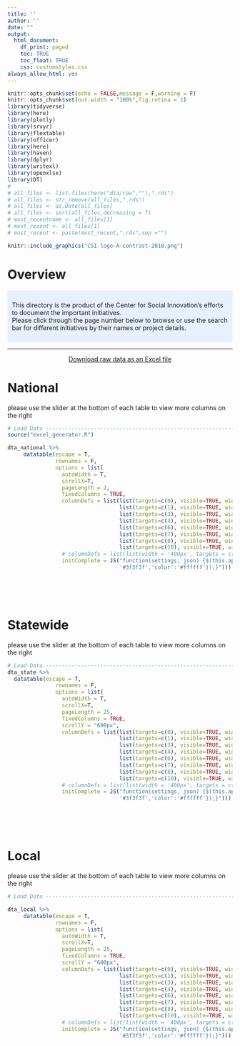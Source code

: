 ```yaml
---
title: ''
author: ''
date: ""
output:
  html_document:
    df_print: paged
    toc: TRUE
    toc_float: TRUE
    css: customstyles.css
always_allow_html: yes
---
```


```r
knitr::opts_chunk$set(echo = FALSE,message = F,warning = F)
knitr::opts_chunk$set(out.width = "100%",fig.retina = 1)
library(tidyverse)
library(here)
library(plotly)
library(srvyr)
library(flextable)
library(officer)
library(here)
library(haven)
library(dplyr)
library(writexl)
library(openxlsx)
library(DT)
# 
# all_files <- list.files(here("dta/raw",""),".rds")
# all_files <- str_remove(all_files,".rds")
# all_files <- as.Date(all_files)
# all_files <- sort(all_files,decreasing = T)
# most_recentname <- all_files[1]
# most_recent <- all_files[1]
# most_recent <- paste(most_recent,".rds",sep ="")

```

```r
knitr::include_graphics("CSI-logo-A-contrast-2018.png")
```
</center>

# Overview

<style>
div.blue {background-color: #e6f0ff; border-radius: 5px; padding: 10px;}
</style>
<div class = "blue">

This directory is the product of the Center for Social Innovation's efforts to document the important initiatives.
<br>Please click through the page number below to browse or use the search bar for different initiatives by their names or project details.

</div>
***

<center>
[Download raw data as an Excel file](https://github.com/UCRCSI/initiative_maps/blob/main/final_initiatives.xlsx?raw=true)
</center>

# National
please use the slider at the bottom of each table to view more columns on the right

```r
# Load Data ---------------------------------------------------------------
source("excel_generator.R")

dta_national %>%
     datatable(escape = T, 
               rownames = F,
               options = list(
                 autoWidth = T,
                 scrollX=T,
                 pageLength = 2,
                 fixedColumns = TRUE,
                 columnDefs = list(list(targets=c(0), visible=TRUE, width='400'),
                                   list(targets=c(1), visible=TRUE, width='200'),
                                   list(targets=c(3), visible=TRUE, width='1000'),
                                   list(targets=c(4), visible=TRUE, width='400'),
                                   list(targets=c(6), visible=TRUE, width='400'),
                                   list(targets=c(7), visible=TRUE, width='1000'),
                                   list(targets=c(8), visible=TRUE, width='1000'),
                                   list(targets=c(10), visible=TRUE, width='400')),
                 # columnDefs = list(list(width = '400px', targets = c(0,3,4,7,10))),
                 initComplete = JS("function(settings, json) {$(this.api().table().header()).css({'background-color':
                                   '#3f3f3f','color':'#ffffff'});}")))
```

<br>
<br>
<br>

# Statewide
please use the slider at the bottom of each table to view more columns on the right

```r
# Load Data ---------------------------------------------------------------
dta_state %>% 
  datatable(escape = T, 
               rownames = F,
               options = list(
                 autoWidth = T,
                 scrollX=T,
                 pageLength = 25,
                 fixedColumns = TRUE,
                 scrollY = "600px",
                 columnDefs = list(list(targets=c(0), visible=TRUE, width='400'),
                                   list(targets=c(1), visible=TRUE, width='200'),
                                   list(targets=c(3), visible=TRUE, width='1000'),
                                   list(targets=c(4), visible=TRUE, width='400'),
                                   list(targets=c(6), visible=TRUE, width='400'),
                                   list(targets=c(7), visible=TRUE, width='1000'),
                                   list(targets=c(8), visible=TRUE, width='1000'),
                                   list(targets=c(10), visible=TRUE, width='400')),
                 # columnDefs = list(list(width = '400px', targets = c(0,3,4,7,10))),
                 initComplete = JS("function(settings, json) {$(this.api().table().header()).css({'background-color':
                                   '#3f3f3f','color':'#ffffff'});}")))

```
<br>
<br>
<br>

# Local
please use the slider at the bottom of each table to view more columns on the right

```r
# Load Data ---------------------------------------------------------------

dta_local %>%
     datatable(escape = T, 
               rownames = F,
               options = list(
                 autoWidth = T,
                 scrollX=T,
                 pageLength = 25,
                 fixedColumns = TRUE,
                 scrollY = "600px",
                 columnDefs = list(list(targets=c(0), visible=TRUE, width='400'),
                                   list(targets=c(1), visible=TRUE, width='200'),
                                   list(targets=c(3), visible=TRUE, width='1000'),
                                   list(targets=c(4), visible=TRUE, width='400'),
                                   list(targets=c(6), visible=TRUE, width='400'),
                                   list(targets=c(7), visible=TRUE, width='1000'),
                                   list(targets=c(8), visible=TRUE, width='1000'),
                                   list(targets=c(10), visible=TRUE, width='400')),
                 # columnDefs = list(list(width = '400px', targets = c(0,3,4,7,10))),
                 initComplete = JS("function(settings, json) {$(this.api().table().header()).css({'background-color':
                                   '#3f3f3f','color':'#ffffff'});}")))
```
